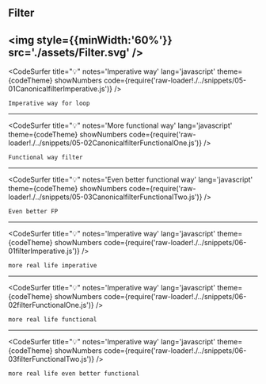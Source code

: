 


## Filter
<img style={{minWidth:'60%'}} src='./assets/Filter.svg' />
---
<CodeSurfer
title="💡"
notes='Imperative way'
lang='javascript'
theme={codeTheme}
showNumbers
code={require('raw-loader!./../snippets/05-01CanonicalfilterImperative.js')}
/>

```notes
Imperative way for loop
```
---
<CodeSurfer
title="💡"
notes='More functional way'
lang='javascript'
theme={codeTheme}
showNumbers
code={require('raw-loader!./../snippets/05-02CanonicalfilterFunctionalOne.js')}
/>

```notes
Functional way filter
```
---
<CodeSurfer
title="💡"
notes='Even better functional way'
lang='javascript'
theme={codeTheme}
showNumbers
code={require('raw-loader!./../snippets/05-03CanonicalfilterFunctionalTwo.js')}
/>

```notes
Even better FP
```
---
<CodeSurfer
title="💡"
notes='Imperative way'
lang='javascript'
theme={codeTheme}
showNumbers
code={require('raw-loader!./../snippets/06-01filterImperative.js')}
/>

```notes
more real life imperative
```
---
<CodeSurfer
title="💡"
notes='Imperative way'
lang='javascript'
theme={codeTheme}
showNumbers
code={require('raw-loader!./../snippets/06-02filterFunctionalOne.js')}
/>

```notes
more real life functional
```
---
<CodeSurfer
title="💡"
notes='Imperative way'
lang='javascript'
theme={codeTheme}
showNumbers
code={require('raw-loader!./../snippets/06-03filterFunctionalTwo.js')}
/>

```notes
more real life even better functional
```
